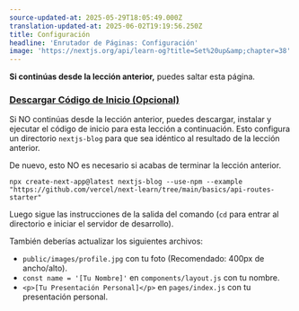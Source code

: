 ```yaml
---
source-updated-at: 2025-05-29T18:05:49.000Z
translation-updated-at: 2025-06-02T19:19:56.250Z
title: Configuración
headline: 'Enrutador de Páginas: Configuración'
image: 'https://nextjs.org/api/learn-og?title=Set%20up&amp;chapter=38'
---
```


**Si continúas desde la lección anterior,** puedes saltar esta página.

### [Descargar Código de Inicio (Opcional)](#download-starter-code-optional)

Si NO continúas desde la lección anterior, puedes descargar, instalar y ejecutar el código de inicio para esta lección a continuación. Esto configura un directorio `nextjs-blog` para que sea idéntico al resultado de la lección anterior.

De nuevo, esto NO es necesario si acabas de terminar la lección anterior.

```
npx create-next-app@latest nextjs-blog --use-npm --example "https://github.com/vercel/next-learn/tree/main/basics/api-routes-starter"
```

Luego sigue las instrucciones de la salida del comando (`cd` para entrar al directorio e iniciar el servidor de desarrollo).

También deberías actualizar los siguientes archivos:

*   `public/images/profile.jpg` con tu foto (Recomendado: 400px de ancho/alto).
*   `const name = '[Tu Nombre]'` en `components/layout.js` con tu nombre.
*   `<p>[Tu Presentación Personal]</p>` en `pages/index.js` con tu presentación personal.